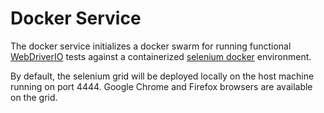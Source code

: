 # Docker Service

The docker service initializes a docker swarm for running functional [WebDriverIO](https://webdriver.io/) tests against a containerized [selenium docker](https://github.com/SeleniumHQ/docker-selenium) environment.

By default, the selenium grid will be deployed locally on the host machine running on port 4444. Google Chrome and Firefox browsers are available on the grid. 
